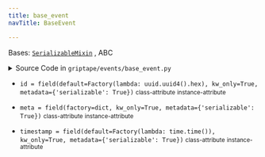 ```yaml
---
title: base_event
navTitle: BaseEvent

---
```


<span id="griptape.events.base_event.BaseEvent"></span>

Bases:
 [`SerializableMixin`](../mixins/serializable_mixin.mdx#griptape.mixins.serializable_mixin.SerializableMixin "SerializableMixin (griptape.mixins.serializable_mixin.SerializableMixin)")
, <span title="abc.ABC">ABC</span>

<details><summary>Source Code in <code>griptape&#47;events&#47;base_event.py</code></summary>

```python
@define
class BaseEvent(SerializableMixin, ABC):
    id: str = field(default=Factory(lambda: uuid.uuid4().hex), kw_only=True, metadata={"serializable": True})
    timestamp: float = field(default=Factory(lambda: time.time()), kw_only=True, metadata={"serializable": True})
    meta: dict[str, Any] = field(factory=dict, kw_only=True, metadata={"serializable": True})
```

</details>

-   `id = field(default=Factory(lambda: uuid.uuid4().hex), kw_only=True, metadata={'serializable': True})` <small>class-attribute</small> <small>instance-attribute</small>  <span id="griptape.events.base_event.BaseEvent.id"></span> 

-   `meta = field(factory=dict, kw_only=True, metadata={'serializable': True})` <small>class-attribute</small> <small>instance-attribute</small>  <span id="griptape.events.base_event.BaseEvent.meta"></span> 

-   `timestamp = field(default=Factory(lambda: time.time()), kw_only=True, metadata={'serializable': True})` <small>class-attribute</small> <small>instance-attribute</small>  <span id="griptape.events.base_event.BaseEvent.timestamp"></span> 
